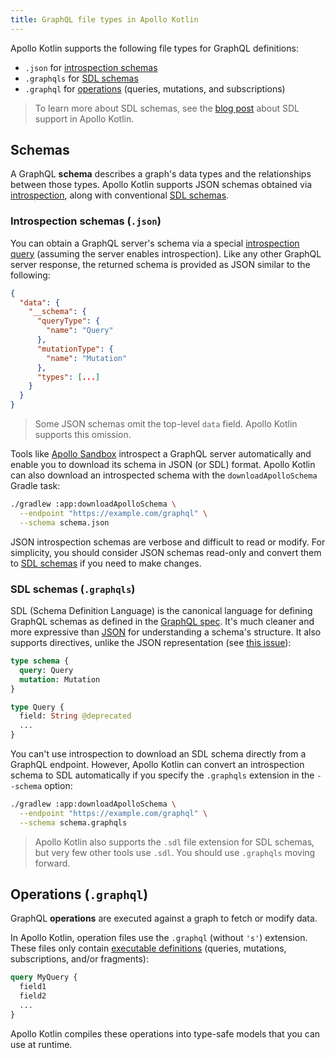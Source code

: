 ```yaml
---
title: GraphQL file types in Apollo Kotlin
---
```


Apollo Kotlin supports the following file types for GraphQL definitions:

* `.json` for [introspection schemas](#introspection-schemas-json)
* `.graphqls` for [SDL schemas](#sdl-schemas-graphqls)
* `.graphql` for [operations](#operations-graphql) (queries, mutations, and subscriptions)

> To learn more about SDL schemas, see the [blog post](https://www.apollographql.com/blog/frontend/sdl-support-in-apollo-android/) about SDL support in Apollo Kotlin.

## Schemas

A GraphQL **schema** describes a graph's data types and the relationships between those types. Apollo Kotlin supports JSON schemas obtained via [introspection](#introspection-schemas-json), along with conventional [SDL schemas](#sdl-schemas-graphqls).

### Introspection schemas (`.json`)

You can obtain a GraphQL server's schema via a special [introspection query](https://graphql.org/learn/introspection/) (assuming the server enables introspection). Like any other GraphQL server response, the returned schema is provided as JSON similar to the following:

```json title="schema.json"
{
  "data": {
    "__schema": {
      "queryType": {
        "name": "Query"
      },
      "mutationType": {
        "name": "Mutation"
      },
      "types": [...]
    }
  }
}
```

> Some JSON schemas omit the top-level `data` field. Apollo Kotlin supports this omission.

Tools like [Apollo Sandbox](https://studio.apollographql.com/sandbox/schema/sdl) introspect a GraphQL server automatically and enable you to download its schema in JSON (or SDL) format. Apollo Kotlin can also download an introspected schema with the `downloadApolloSchema` Gradle task:

```bash
./gradlew :app:downloadApolloSchema \
  --endpoint "https://example.com/graphql" \
  --schema schema.json
```

JSON introspection schemas are verbose and difficult to read or modify. For simplicity, you should consider JSON schemas read-only and convert them to [SDL schemas](#sdl-schemas-graphqls) if you need to make changes.

### SDL schemas (`.graphqls`)

SDL (Schema Definition Language) is the canonical language for defining GraphQL schemas as defined in the [GraphQL spec](https://spec.graphql.org/October2021/). It's much cleaner and more expressive than [JSON](#introspection-schemas-json) for understanding a schema's structure. It also supports directives, unlike the JSON representation (see [this issue](https://github.com/graphql/graphql-spec/issues/300)):

```graphql title="schema.graphqls"
type schema {
  query: Query
  mutation: Mutation
}

type Query {
  field: String @deprecated
  ...
}
```

You can't use introspection to download an SDL schema directly from a GraphQL endpoint. However, Apollo Kotlin can convert an introspection schema to SDL automatically if you specify the `.graphqls` extension in the `--schema` option:

```bash {3}
./gradlew :app:downloadApolloSchema \
  --endpoint "https://example.com/graphql" \
  --schema schema.graphqls
```

> Apollo Kotlin also supports the `.sdl` file extension for SDL schemas, but very few other tools use `.sdl`. You should use `.graphqls` moving forward.

## Operations (`.graphql`)

GraphQL **operations** are executed against a graph to fetch or modify data.

In Apollo Kotlin, operation files use the `.graphql` (without `'s'`) extension. These files only contain [executable definitions](https://spec.graphql.org/draft/#ExecutableDefinition) (queries, mutations, subscriptions, and/or fragments):

```graphql title="MyQuery.graphql"
query MyQuery {
  field1
  field2
  ...
}
```

Apollo Kotlin compiles these operations into type-safe models that you can use at runtime.
